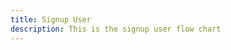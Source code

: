 ```yaml
---
title: Signup User
description: This is the signup user flow chart
---
```



<LightImage
  src="/img/flow-charts/5-signup-user-transparent-light.png"
  alt="Signup User Flow Chart"
/>

<DarkImage
  src="/img/flow-charts/5-signup-user-transparent.png"
  alt="Signup User Flow Chart"
/>
